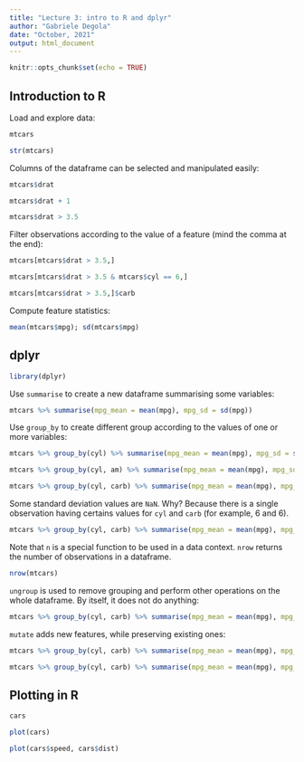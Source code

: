 ```yaml
---
title: "Lecture 3: intro to R and dplyr"
author: "Gabriele Degola"
date: "October, 2021"
output: html_document
---
```


```r
knitr::opts_chunk$set(echo = TRUE)
```

## Introduction to R

Load and explore data:

```r
mtcars
```

```r
str(mtcars)
```

Columns of the dataframe can be selected and manipulated easily:

```r
mtcars$drat
```

```r
mtcars$drat + 1
```

```r
mtcars$drat > 3.5
```

Filter observations according to the value of a feature (mind the comma at the end):

```r
mtcars[mtcars$drat > 3.5,]
```

```r
mtcars[mtcars$drat > 3.5 & mtcars$cyl == 6,]
```

```r
mtcars[mtcars$drat > 3.5,]$carb
```

Compute feature statistics:

```r
mean(mtcars$mpg); sd(mtcars$mpg)
```

## dplyr

```r
library(dplyr)
```

Use `summarise` to create a new dataframe summarising some variables:

```r
mtcars %>% summarise(mpg_mean = mean(mpg), mpg_sd = sd(mpg))
```

Use `group_by` to create different group according to the values of one or more variables:

```r
mtcars %>% group_by(cyl) %>% summarise(mpg_mean = mean(mpg), mpg_sd = sd(mpg))
```

```r
mtcars %>% group_by(cyl, am) %>% summarise(mpg_mean = mean(mpg), mpg_sd = sd(mpg))
```

```r
mtcars %>% group_by(cyl, carb) %>% summarise(mpg_mean = mean(mpg), mpg_sd = sd(mpg))
```

Some standard deviation values are `NaN`. Why? Because there is a single observation having certains values for `cyl` and `carb` (for example, 6 and 6).

```r
mtcars %>% group_by(cyl, carb) %>% summarise(mpg_mean = mean(mpg), mpg_sd = sd(mpg), num = n())
```

Note that `n` is a special function to be used in a data context. `nrow` returns the number of observations in a dataframe.

```r
nrow(mtcars)
```

`ungroup` is used to remove grouping and perform other operations on the whole dataframe. By itself, it does not do anything:

```r
mtcars %>% group_by(cyl, carb) %>% summarise(mpg_mean = mean(mpg), mpg_sd = sd(mpg), num = n()) %>% ungroup()
```

`mutate` adds new features, while preserving existing ones:

```r
mtcars %>% group_by(cyl, carb) %>% summarise(mpg_mean = mean(mpg), mpg_sd = sd(mpg), num = n()) %>% ungroup() %>% mutate(mpg_gmean = mean(mpg_mean))
```

```r
mtcars %>% group_by(cyl, carb) %>% summarise(mpg_mean = mean(mpg), mpg_sd = sd(mpg), num = n()) %>% ungroup() %>% mutate(mpg_gmean = mean(mpg_mean), deviation = mpg_mean - mpg_gmean)
```


## Plotting in R

```r
cars
```

```r
plot(cars)
```

```r
plot(cars$speed, cars$dist)
```
